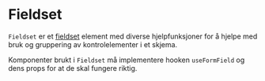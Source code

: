 
<Meta of={FieldsetStories} />

# Fieldset

`Fieldset` er et [fieldset](https://developer.mozilla.org/en-US/docs/Web/HTML/Element/fieldset) element med diverse hjelpfunksjoner for å hjelpe med bruk og gruppering av kontrolelementer i et skjema.

Komponenter brukt i `Fieldset` må implementere hooken `useFormField` og dens props for at de skal fungere riktig.

<ArgTypes />
